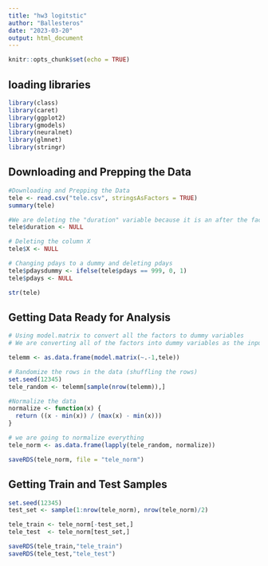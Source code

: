```yaml
---
title: "hw3 logitstic"
author: "Ballesteros"
date: "2023-03-20"
output: html_document
---
```


```r
knitr::opts_chunk$set(echo = TRUE)
```

## loading libraries
```r
library(class)
library(caret)
library(ggplot2)
library(gmodels)
library(neuralnet)
library(glmnet)
library(stringr)
```

## Downloading and Prepping the Data

```r
#Downloading and Prepping the Data
tele <- read.csv("tele.csv", stringsAsFactors = TRUE)
summary(tele)

#We are deleting the "duration" variable because it is an after the fact measurement. We only should be using variables that we know before the call
tele$duration <- NULL

# Deleting the column X
tele$X <- NULL

# Changing pdays to a dummy and deleting pdays
tele$pdaysdummy <- ifelse(tele$pdays == 999, 0, 1)
tele$pdays <- NULL

str(tele)
```

## Getting Data Ready for Analysis

```r
# Using model.matrix to convert all the factors to dummy variables
# We are converting all of the factors into dummy variables as the input into knn has to be numeric

telemm <- as.data.frame(model.matrix(~.-1,tele))

# Randomize the rows in the data (shuffling the rows)
set.seed(12345)
tele_random <- telemm[sample(nrow(telemm)),]

#Normalize the data
normalize <- function(x) {
  return ((x - min(x)) / (max(x) - min(x)))
}

# we are going to normalize everything 
tele_norm <- as.data.frame(lapply(tele_random, normalize))

saveRDS(tele_norm, file = "tele_norm")
```

## Getting Train and Test Samples

```r
set.seed(12345)
test_set <- sample(1:nrow(tele_norm), nrow(tele_norm)/2) 

tele_train <- tele_norm[-test_set,]
tele_test  <- tele_norm[test_set,]

saveRDS(tele_train,"tele_train")
saveRDS(tele_test,"tele_test")
```

